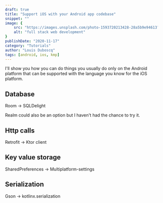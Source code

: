 ```yaml
---
draft: true
title: "Support iOS with your Android app codebase"
snippet: ""
image: {
    src: "https://images.unsplash.com/photo-1593720213428-28a5b9e94613?&fit=crop&w=430&h=240",
    alt: "full stack web development"
}
publishDate: "2020-11-17"
category: "Tutorials"
author: "Louis Duboscq"
tags: [android, ios, kmp]
--- 
```


I'll show you how you can do things you usually do only on the Android platform that can be supported with the language you know for the iOS platform. 

## Database

Room -> SQLDelight

Realm could also be an option but I haven't had the chance to try it. 

## Http calls

Retrofit -> Ktor client

## Key value storage

SharedPreferences -> Multiplatform-settings

## Serialization

Gson -> kotlinx.serialization

